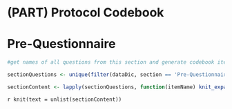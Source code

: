 # (PART) Protocol Codebook {-}

# Pre-Questionnaire {#pre_section}

```r

#get names of all questions from this section and generate codebook item objects for each

sectionQuestions <- unique(filter(dataDic, section == 'Pre-Questionnaire')$`Variable / Field Name`)

sectionContent <- lapply(sectionQuestions, function(itemName) knit_expand(file = 'templates/itemTemplate.Rmd'))

```


`r knit(text = unlist(sectionContent))`

